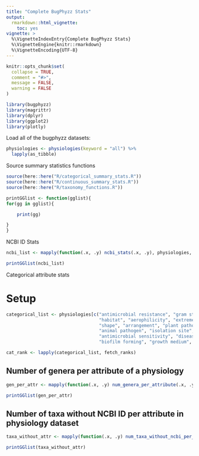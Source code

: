 ```yaml
---
title: "Complete BugPhyzz Stats"
output:
  rmarkdown::html_vignette:
    toc: yes
vignette: >
  %\VignetteIndexEntry{Complete BugPhyzz Stats}
  %\VignetteEngine{knitr::rmarkdown}
  %\VignetteEncoding{UTF-8}
---
```


```r
knitr::opts_chunk$set(
  collapse = TRUE,
  comment = "#>",
  message = FALSE,
  warning = FALSE
)

```

```r
library(bugphyzz)
library(magrittr)
library(dplyr)
library(ggplot2)
library(plotly)
```

Load all of the bugphyzz datasets:

```r
physiologies <- physiologies(keyword = "all") %>% 
  lapply(as_tibble)
```

Source summary statistics functions

```r
source(here::here("R/categorical_summary_stats.R"))
source(here::here("R/continuous_summary_stats.R"))
source(here::here("R/taxonomy_functions.R"))
```
```r
printGGlist <- function(gglist){
for(gg in gglist){

    print(gg)

}
}
```

NCBI ID Stats

```r
ncbi_list <- mapply(function(.x, .y) ncbi_stats(.x, .y), physiologies, names(physiologies), SIMPLIFY = FALSE)
```
```r
printGGlist(ncbi_list)
```

Categorical attribute stats

# Setup

```r
categorical_list <- physiologies[c("antimicrobial resistance", "gram stain",
                                   "habitat", "aerophilicity", "extreme environment",
                                   "shape", "arrangement", "plant pathogenicity",
                                   "animal pathogen", "isolation site",
                                   "antimicrobial sensitivity", "disease association",
                                   "biofilm forming", "growth medium", "spore shape")]
```

```r
cat_rank <- lapply(categorical_list, fetch_ranks)
```

## Number of genera per attribute of a physiology

```r
gen_per_attr <- mapply(function(.x, .y) num_genera_per_attribute(.x, .y), cat_rank, names(cat_rank), SIMPLIFY = FALSE)
```
```r
printGGlist(gen_per_attr)
```

## Number of taxa without NCBI ID per attribute in physiology dataset

```r
taxa_without_attr <- mapply(function(.x, .y) num_taxa_without_ncbi_per_attribute(.x, .y), cat_rank, names(cat_rank), SIMPLIFY = FALSE)
```
```r
printGGlist(taxa_without_attr)
```



